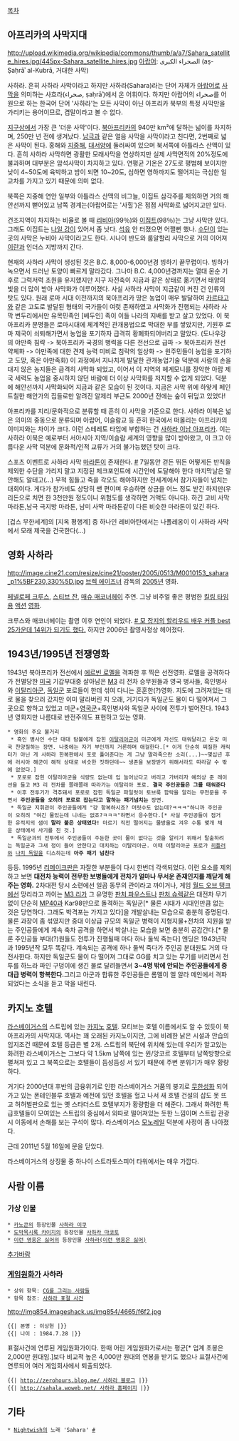 [[목차]]
== 아프리카의 사막지대 ==
http://upload.wikimedia.org/wikipedia/commons/thumb/a/a7/Sahara_satellite_hires.jpg/445px-Sahara_satellite_hires.jpg
[[아랍어]]: الصحراء الكبرى (aṣ-Ṣaḥrāʾ al-Kubrā, 거대한 사막)

사하라. 흔히 사하라 사막이라고 하지만 사하라(Sahara)라는 단어 자체가 [[아랍어]]로 [[사막]]을 의미하는 사흐라(صحراء, ṣaḥrāʾ)에서 온 어휘이다. 하지만 아랍어의 صحراء를 어원으로 하는 한국어 단어 '사하라'는 모든 사막이 아닌 아프리카 북부의 특정 사막만을 가리키는 용어이므로, 겹말이라고 볼 수 없다.

[[지구]]상에서 가장 큰 '더운 사막'이다. [[북아프리카]]의  940만 km²에 달하는 넓이를 차지하며, 250만 년 전에 생겨났다. [[남극]]과 같은 얼음 사막을 사막이라고 친다면, 2번째로 넓은 사막이 된다. 홍해와 [[지중해]], [[대서양]]에 둘러싸여 있으며 북서쪽에 아틀라스 산맥이 있다. 흔히 사하라 사막하면 광활한 모래사막을 연상하지만 실제 사막면적의 20%정도에 불과하며 대부분은 암석사막이 차지하고 있다. 연평균 기온은 27도로 평범해 보이지만 낮이 4~50도에 육박하고 밤이 되면 10~20도, 심하면 영하까지도 떨어지는 극심한 일교차를 가지고 있기 때문에 의미 없다.

북쪽은 지중해 연안 일부와 아틀라스 산맥의 비그늘, 이집트 삼각주를 제외하면 거의 해안선까지 뻗어있고 남쪽 경계는(아랍어로는 '사힐')은 점점 사막화로 넓어지고만 있다.

건조지역이 차지하는 비율로 볼 때 [[리비아]](99％)와 [[이집트]](98％)는 그냥 사막만 있다. 그래도 이집트는 [[나일 강]]이 있어서 좀 낫다. [[석유]] 안 터졌으면 어쩔뻔 했나. [[수단]]이 있는 곳의 사막은 누비아 사막이라고도 한다. 시나이 반도와 룹알할리 사막으로 거의 이어져 [[이란]]과 인더스 지방까지 간다. 

현재의 사하라 사막이 생성된 것은 B.C. 8,000-6,000년경 빙하기 끝무렵이다. 빙하가 녹으면서 드러난 토양이 빠르게 말라갔다. 그나마 B.C. 4,000년경까지는 열대 몬순 기후로 그럭저럭 초원을 유지했지만 지구 자전축이 지금과 같은 상태로 옮기면서 태양의 빛을 더 많이 받아 사막화가 이루어졌다. 사실 사하라 사막이 지금같이 커진 건 인류의 탓도 있다. 원래 로마 시대 이전까지의 북아프리카 땅은 농업이 매우 발달하여 [[카르타고]]와 같은 고도로 발달된 형태의 국가들이 여럿 존재하였고 사막화가 진행되는 사하라 사막 변두리에서만 유목민족인 [베두인] 족이 이들 나라의 지배를 받고 살고 있었다. 이 북아프리카 문명들은 로마시대에 체계적인 관개용법으로 막대한 부를 쌓았지만, 기원후 로마 제국이 쇠퇴해가면서 농업을 포기하자 급격히 황폐화되어버리고 말았다. (도나우강의 야만족 침략 -> 북아프리카 국경의 병력을 다른 전선으로 급파 -> 북아프리카 전선 약체화 -> 야만족에 대한 견제 능력 미비로 침략의 일상화 -> 원주민들이 농업을 포기하고 도망, 혹은 야만족화) 이 과정에서 지나치게 발달한 관개농업기술 덕분에 사람의 손을 대지 않은 농지들은 급격히 사막화 되었고, 이어서 이 지역의 헤게모니를 장악한 아랍 제국 세력도 농업을 중시하지 않던 바람에 더 이상 사막화를 저지할 수 없게 되었다. 덕분에 해안선까지 사막화되어 지금과 같은 모습이 된 것이다. 지금은 사막 위에 하얗게 페인트칠한 해안가의 집들로만 알려진 알제리 부근도 2000년 전에는 숲이 뒤덮고 있었다!

아프리카를 지리/문화적으로 분류할 때 흔히 이 사막을 기준으로 한다. 사하라 이북은 넓은 의미의 중동으로 분류되며 아랍어, 이슬람교 등 흔히 한국에서 떠올리는 아프리카의 이미지와는 차이가 크다. 이런 스테레토 타입에 부합하는 건 [[사하라 이남 아프리카]]. 이는 사하라 이북은 예로부터 서아시아 지역/이슬람 세계의 영향을 많이 받아왔고, 이 크고 아름다운 사막 덕분에 문화적/인적 교류가 거의 불가능했던 탓이 크다.

스포츠 이벤트로 사하라 사막 [[마라톤]]이 존재한다. [http://www.mdsasia.co.kr/ #] 
7일동안 걷든 뛰든 어떻게든 반칙을 제외한 수단을 가리지 말고 지정된 체크포인트에 시간안에 도달해야 한다 마지막날은 말 안해도 알테고(...) 무척 힘들고 죽을 각오도 해야하지만 전세계에서 참가자들이 넘치는 대회이다. 게다가 참가비도 상당히 쌘 편이며 우승하면 상금을 어느 정도 받긴 하지만(우리돈으로 치면 한 3천만원 정도이니 위험도를 생각하면 거액도 아니다). 하긴 고비 사막 마라톤,남극 극지방 마라톤, 남미 사막 마라톤같이 다른 비슷한 마라톤이 있긴 하다.

[겁스 무한세계]의 [지옥 평행계] 중 하나인 레비아탄에서는 나폴레옹이 이 사하라 사막에서 모래 제국을 건국한다(...)

== 영화 사하라 ==
http://image.cine21.com/resize/cine21/poster/2005/0513/M0010153_sahara_p1%5BF230,330%5D.jpg
[[브렉 에이즈너]] 감독의 [[2005년]] 영화. 

[[페넬로페 크루스]], [[스티브 잔]], [[매슈 매코너헤이]] 주연. 그냥 비주얼 좋은 평범한 [[킬링 타임]]용 [[액션]] [[영화]]. 

크루스와 매코너헤이는 촬영 이후 연인이 되었다. [http://blog.naver.com/dnwjddn89/30082908474 # 모 잡지의 할리우드 배우 커플 best 25가운데 14위가 되기도 했다.] 하지만 2006년 촬영사정상 헤어졌다.

== 1943년/1995년 전쟁영화 ==
1943년 북아프리카 전선에서 [[에르빈 로멜]]을 격파한 후 찍은 선전영화. 로멜을 공격하다가 전멸당한 [[미국]] 기갑부대중 살아남은 [[M3]] 리 전차 승무원들과 영국 병사들, 흑인병사와 [[이탈리아군]], [[독일군]] 포로들이 한데 섞여 다니는 훈훈한(?)영화. 지도에 그려져있는 대로 물을 찾으러 갔지만 이미 말라버린 지 오래, 거기다가 독일군도 물이 다 떨어져서 그곳으로 향하고 있었고 미군+[[영국군]]+흑인병사와 독일군 사이에 전투가 벌어진다. 1943년 영화지만 나름대로 반전주의도 표현하고 있는 영화. 

 * 영화의 주요 볼거리
  * 흑인 병사인 수단 대대 탐불에게 잡힌 [[이탈리아군]]이 미군에게 자신도 태워달라고 온갖 미국 찬양질하는 장면. 나중에는 자기 부인까지 거론하며 애걸한다.[* 이게 단순히 찌질한 캐릭터가 아닌 게 사하라 한복판에서 포로 풀어준다는 게 그냥 말라죽으란 소리(...)~~몇십년 후에 러시아 해군이 해적 상대로 비슷한 짓하던데~~ 생존을 보장받기 위해서라도 따라갈 수 밖에 없었다.]
  * 포로로 잡힌 이탈리아군을 식량도 없는데 입 늘어났다고 버리고 가버리자 예의상 준 레이션을 들고 M3 리 전차를 쫄래쫄래 따라가는 이탈리아 포로. '''결국 주인공들은 그를 태워준다'''
  * 이후 전투기가 격추돼서 포로로 잡힌 독일군 파일럿이 토브룩 함락을 알리는 무전문을 주면서 '''주인공들을 오히려 포로로 잡는다고 말하는 패기넘치는''' 장면.
  * 독일군 지휘관이 주인공들에게 "걍 항복하시죠? 머릿수도 없는데?ㅋㅋㅋ"하니까 주인공이 오히려 "여긴 물있는데 니네는 없죠?ㅋㅋㅋ"하면서 응수한다.[* 사실 주인공들이 점거한 유적지의 샘이 '''말라 붙은 상태였다!''' 마르기 직전 떨어지는 물방울로 겨우 수통 몇개 채운 상태에서 사기를 친 것.]
  * 독일군과의 전투에서 주인공들이 주둔한 곳이 물이 없다는 것을 알리기 위해서 탈출하려는 독일군과 그새 정이 들어 안한다고 대치하는 이탈리아군. 이때 이탈리아군 포로가 [[히틀러]]와 [[나치 독일]]을 디스하는데 '''아주 패기 넘친다''' 

등등. 1995년 [[리메이크]]판은 자잘한 부분들이 다시 한번더 각색되었다. 이런 요소를 제외하고 보면 '''대전차 능력이 전무한 보병들에게 전차가 얼마나 무서운 존재인지를 깨닫게 해주는 영화.''' 2차대전 당시 소련에선 일곱 동무의 관이라고 까이거나, 게임 [[월드 오브 탱크]]에선 망리라고 까이는 [[M3 리]]가 그 유명한 [[판처 파우스트]]나 [[판처 슈렉]]같은 대전차 무기없이 단순히  [[MP40]]과 Kar98만으로 돌격하는 독일군[* 물론 시대가 시대인만큼 없는 것은 당연하다. 그래도 박격포는 가지고 있다]을 개발살내는 모습으로 충분히 증명된다. 물론 과장이 좀 섞였지만 중대 이상급 규모의 독일군 병력이 지형지물+전차의 지원을 받는 주인공들에게 계속 축차 공격을 하면서 박살나는 모습을 보면 충분히 공감간다.[* 물론 주인공들 부대(?)원들도 전투가 진행될때 마다 하나 둘씩 죽는다] 엔딩은 1943년작과 1995년작 모두 똑같다. 계속되는 공격에 하나 둘씩 죽다가 주인공 분대원도 거의 다 전사한다. 하지만 독일군도 물이 다 떨어져  그대로 GG를 치고 있는 무기를 버리면서 전투를 하느라 파인 구덩이에 생긴 물로 달려들면서 '''3~4명 밖에 안되는 주인공들에게 중대급 병력이 항복한다.'''그리고 아군과 합류한 주인공들은 롬멜이 엘 알라 메인에서 격파되었다는 소식을 듣고 막을 내린다.

 
== 카지노 호텔 ==
[[라스베이거스]]의 스트립에 있는 [[카지노]] [[호텔]]. 모티브는 호텔 이름에서도 알 수 있듯이 북아프리카의 사막지대. 역사는 꽤 오래된 카지노이지만, 그에 비례한 낡은 시설과 안습의 입지조건 때문에 호텔 등급은 별 2개. 스트립의 북단에 위치해 있는데 우리가 알고있는 화려한 라스베이거스는 그보다 약 1.5km 남쪽에 있는 윈/앙코르 호텔부터 남쪽방향으로 펼쳐져 있고 그 북쪽으로는 호텔들이 듬성듬성 서 있기 때문에 주변 분위기가 매우 황량하다. 

거기다 2000년대 후반의 금융위기로 인한 라스베이거스 거품의 붕괴로 [[무한성]]화 되어가고 있는 폰테인블루 호텔과 예전에 있던 호텔을 헐고 나서 새 호텔 건설의 삽도 못 뜨고 허허벌판으로 있는 옛 스타더스트 호텔부지가 황량함을 더 해준다. 그래서 화려한 특급호텔들이 모여있는 스트립의 중심에서 외따로 떨어져있는 듯한 느낌이며 스트립 관광 시 이동에서 손해를 보는 구석이 많다. 라스베이거스 [[모노레일]] 덕분에 사정이 좀 나아졌다.

근데 2011년 5월 16일에 문을 닫았다. 

라스베이거스의 상징물 중 하나이 스트라토스피어 타워에서는 매우 가깝다.

== 사람 이름 ==
=== 가상 인물 ===
 * [[카노콘]]의 등장인물 [[사하라 이쿠]]
 * [[도박묵시록 카이지]]의 등장인물 [[사하라 마코토]]
 * [[이런 영웅은 싫어]]의 등장인물 [[사하라(이런 영웅은 싫어)]]
[[추가바람]]
=== [[게임원화가]] 사하라 ===
 * 상위 항목: [[CG를 그리는 사람들]]
 * 항목 참조: [[사하라 표절 사건]]

http://img854.imageshack.us/img854/4665/f6f2.jpg

 {{| 본명 : 이상현 |}}
 {{| 나이 : 1984.7.28 |}}

표절사건에 연루된 게임원화가이다. 한때 어린 게임원화가로서는 평균[* 업계 초봉은 2,000만 원대임.]보다 비교적 높은 4,000만 원대의 연봉을 받기도 했으나 표절사건에 연루되어 여러 게임회사에서 퇴출되었다.

 {{| [[http://zerohours.blog.me/ 사하라 블로그]] |}}
 {{| [[http://sahala.woweb.net/ 사하라 홈페이지]] |}}

== 기타 ==
 * [[Nightwish]]의 노래 'Sahara' [http://www.youtube.com/watch?v=6dVljMQXeVc #]
